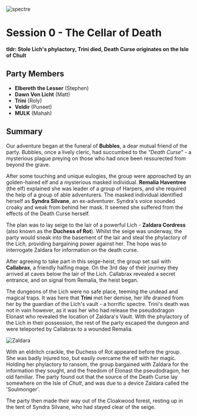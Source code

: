 ![spectre](/images/spectre.png)

# Session 0 - The Cellar of Death

**tldr:  Stole Lich's phylactory, Trini died, Death Curse originates on the Isle of Chult**


## Party Members

- **Elbereth the Lesser** (Stephen)
- **Dawn Von Licht** (Matt)
- **Trini** (Roly)
- **Veldir** (Puneet)
- **MULK** (Mahah)

## Summary

Our adventure began at the funeral of **Bubbles**, a dear mutual friend of the party. Bubbles, once a lively cleric, had succumbed to the _"Death Curse"_ - a mysterious plague preying on those who had once been ressurected from beyond the grave.

After some touching and unique eulogies, the group were approached by an golden-haired elf and a mysterious masked individual. **Remalia Haventree** (the elf) explained she was leader of a group of Harpers, and she required the help of a group of able adventurers. The masked individual identified herself as **Syndra Silvane**, an ex-adventurer. Syndra's voice sounded croaky and weak from behind her mask. It seemed she suffered from the effects of the Death Curse herself.

The plan was to lay seige to the lair of a powerful Lich - **Zaldara Cordress** (also known as the **Duchess of Rot**). Whilst the seige was underway, the party would sneak into the basement of the lair and steal the phylactory of the Lich, providing bargaining power against her. The hope was to interrogate Zaldara for information on the death curse.

After agreeing to take part in this seige-heist, the group set sail with **Callabrax**, a friendly halfing mage. On the 3rd day of their journey they arrived at caves below the lair of the Lich. Callabrax revealed a secret entrance, and on signal from Remalia, the heist began.

The dungeons of the Lich were no safe place, teeming the undead and magical traps. It was here that **Trini** met her demise, her life drained from her by the guardian of the Lich's vault - a horrific spectre. Trini's death was not in vain however, as it was her who had release the pseudodragon Elonast who revealed the location of Zaldara's Vault. With the phylactory of the Lich in their possession, the rest of the party escaped the dungeon and were teleported by Callabrax to a wounded Remalia.

![Zaldara](/images/zaldara.jpeg)


With an eldritch crackle, the Duchess of Rot appeared before the group. She was badly injured too, but easily overcame the elf with her magic. Holding her phylactory to ransom, the group bargained with Zaldara for the information they sought, and the freedom of Elonast the pseudodragon, her old familiar. The party found out that the source of the Death Curse lay somewhere on the Isle of _Chult_, and was due to a device Zaldara called the 'Soulmonger'.

The party then made their way out of the Cloakwood forest, resting up in the tent of Syndra Silvane, who had stayed clear of the seige.
